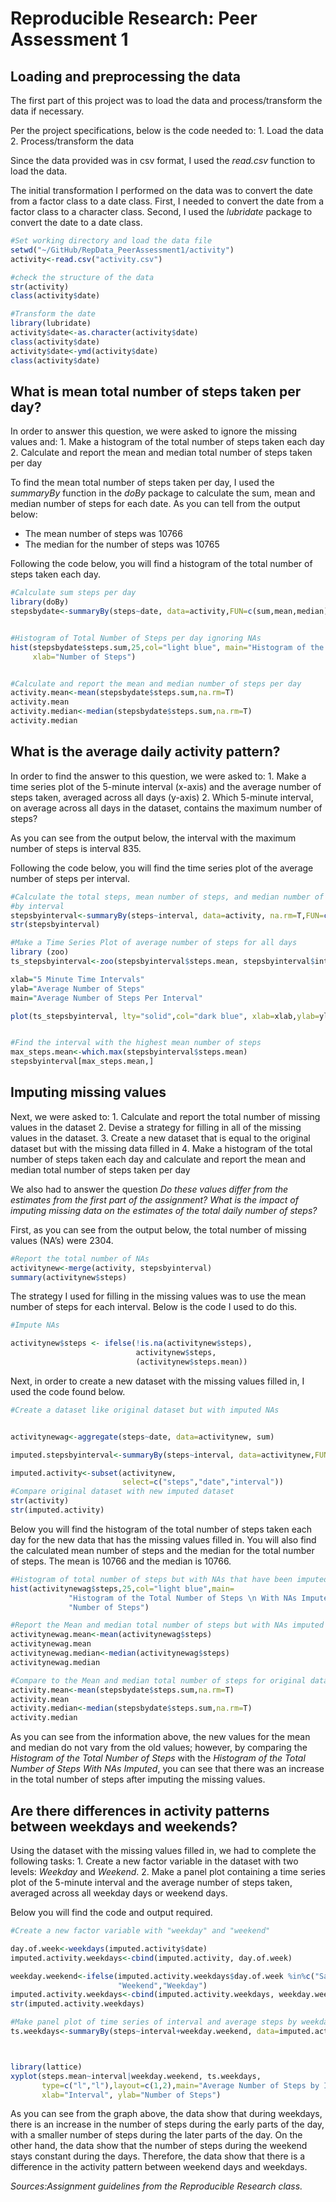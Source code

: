 Reproducible Research: Peer Assessment 1
========================================================

## Loading and preprocessing the data

The first part of this project was to load the data and process/transform the data if necessary. 

Per the project specifications, below is the code needed to:
 1. Load the data
 2. Process/transform the data

Since the data provided was in csv format, I used the *read.csv* function to load the data.

The initial transformation I performed on the data was to convert the date from a factor class to a date class. First, I needed to convert the date from a factor class to a character class. Second, I used the *lubridate* package to convert the date to a date class.

```r
#Set working directory and load the data file
setwd("~/GitHub/RepData_PeerAssessment1/activity")
activity<-read.csv("activity.csv")

#check the structure of the data
str(activity)
class(activity$date)

#Transform the date 
library(lubridate)
activity$date<-as.character(activity$date)
class(activity$date)
activity$date<-ymd(activity$date)
class(activity$date)

```







## What is mean total number of steps taken per day?

In order to answer this question, we were asked to ignore the missing values and:
 1. Make a histogram of the total number of steps taken each day
 2. Calculate and report the mean and median total number of steps taken per day

To find the mean total number of steps taken per day, I used the *summaryBy* function in the *doBy* package to calculate the sum, mean and median number of steps for each date. As you can tell from the output below:

 - The mean number of steps was 10766
 - The median for the number of steps was 10765

Following the code below, you will find a histogram of the total number of steps taken each day.




```r
#Calculate sum steps per day
library(doBy)
stepsbydate<-summaryBy(steps~date, data=activity,FUN=c(sum,mean,median))


#Histogram of Total Number of Steps per day ignoring NAs
hist(stepsbydate$steps.sum,25,col="light blue", main="Histogram of the Total Number of Steps",
     xlab="Number of Steps")


#Calculate and report the mean and median number of steps per day
activity.mean<-mean(stepsbydate$steps.sum,na.rm=T)
activity.mean
activity.median<-median(stepsbydate$steps.sum,na.rm=T)
activity.median
```




## What is the average daily activity pattern?

In order to find the answer to this question, we were asked to:
 1. Make a time series plot of the 5-minute interval (x-axis) and the average number of steps taken, averaged across all days (y-axis)
 2. Which 5-minute interval, on average across all days in the dataset, contains the maximum number of steps?

As you can see from the output below, the interval with the maximum number of steps is interval 835.

Following the code below, you will find the time series plot of the average number of steps per interval.

```r
#Calculate the total steps, mean number of steps, and median number of steps 
#by interval 
stepsbyinterval<-summaryBy(steps~interval, data=activity, na.rm=T,FUN=c(sum, mean, median))
str(stepsbyinterval)

#Make a Time Series Plot of average number of steps for all days
library (zoo)
ts_stepsbyinterval<-zoo(stepsbyinterval$steps.mean, stepsbyinterval$interval)

xlab="5 Minute Time Intervals"
ylab="Average Number of Steps"
main="Average Number of Steps Per Interval" 

plot(ts_stepsbyinterval, lty="solid",col="dark blue", xlab=xlab,ylab=ylab, main=main,col.main="dark blue")


#Find the interval with the highest mean number of steps
max_steps.mean<-which.max(stepsbyinterval$steps.mean)
stepsbyinterval[max_steps.mean,]

```




## Imputing missing values
Next, we were asked to:
 1. Calculate and report the total number of missing values in the dataset
 2. Devise a strategy for filling in all of the missing values in the dataset.
 3. Create a new dataset that is equal to the original dataset but with the missing data filled in
 4. Make a histogram of the total number of steps taken each day and calculate and report the mean and median total number of steps taken per day

We also had to answer the question *Do these values differ from the estimates from the first part of the assignment? What is the impact of imputing missing data on the estimates of the total daily number of steps?*

First, as you can see from the output below, the total number of missing values (NA's) were 2304.

```r
#Report the total number of NAs
activitynew<-merge(activity, stepsbyinterval)
summary(activitynew$steps)

```

The strategy I used for filling in the missing values was to use the mean number of steps for each interval. Below is the code I used to do this.


```r
#Impute NAs

activitynew$steps <- ifelse(!is.na(activitynew$steps),
                            activitynew$steps,
                            (activitynew$steps.mean))

```

Next, in order to create a new dataset with the missing values filled in, I used the code found below.


```r
#Create a dataset like original dataset but with imputed NAs


activitynewag<-aggregate(steps~date, data=activitynew, sum)

imputed.stepsbyinterval<-summaryBy(steps~interval, data=activitynew,FUN=c(sum, mean, median))

imputed.activity<-subset(activitynew, 
                         select=c("steps","date","interval"))
#Compare original dataset with new imputed dataset
str(activity)
str(imputed.activity)


```

Below you will find the histogram of the total number of steps taken each day for the new data that has the missing values filled in. You will also find the calculated mean number of steps and the median for the total number of steps. The mean is 10766 and the median is 10766.

```r
#Histogram of total number of steps but with NAs that have been imputed
hist(activitynewag$steps,25,col="light blue",main=
             "Histogram of the Total Number of Steps \n With NAs Imputed",xlab=
             "Number of Steps")

#Report the Mean and median total number of steps but with NAs imputed
activitynewag.mean<-mean(activitynewag$steps)
activitynewag.mean
activitynewag.median<-median(activitynewag$steps)
activitynewag.median

#Compare to the Mean and median total number of steps for original dataset
activity.mean<-mean(stepsbydate$steps.sum,na.rm=T)
activity.mean
activity.median<-median(stepsbydate$steps.sum,na.rm=T)
activity.median

```
As you can see from the information above, the new values for the mean and median do not vary from the old values; however, by comparing the *Histogram of the Total Number of Steps* with the *Histogram of the Total Number of Steps With NAs Imputed*, you can see that there was an increase in the total number of steps after imputing the missing values.

## Are there differences in activity patterns between weekdays and weekends?

Using the dataset with the missing values filled in, we had to complete the following tasks:
 1. Create a new factor variable in the dataset with two levels: *Weekday* and *Weekend*.
 2. Make a panel plot containing a time series plot of the 5-minute interval and the average number of steps taken, averaged across all weekday days or weekend days.

Below you will find the code and output required.

```r
#Create a new factor variable with "weekday" and "weekend"

day.of.week<-weekdays(imputed.activity$date)
imputed.activity.weekdays<-cbind(imputed.activity, day.of.week)

weekday.weekend<-ifelse(imputed.activity.weekdays$day.of.week %in%c("Saturday","Sunday"), 
                        "Weekend","Weekday")
imputed.activity.weekdays<-cbind(imputed.activity.weekdays, weekday.weekend)
str(imputed.activity.weekdays)

#Make panel plot of time series of interval and average steps by weekday or weekend
ts.weekdays<-summaryBy(steps~interval+weekday.weekend, data=imputed.activity.weekdays,FUN=c(mean))



library(lattice)
xyplot(steps.mean~interval|weekday.weekend, ts.weekdays,
       type=c("l","l"),layout=c(1,2),main="Average Number of Steps by Interval \n for Weekends and Weekdays",
       xlab="Interval", ylab="Number of Steps")


```

As you can see from the graph above, the data show that during weekdays, there is an increase in the number of steps during the early parts of the day, with a smaller number of steps during the later parts of the day. On the other hand, the data show that the number of steps during the weekend stays constant during the days. Therefore, the data show that there is a difference in the activity pattern between weekend days and weekdays.

*Sources:Assignment guidelines from the Reproducible Research class.*
